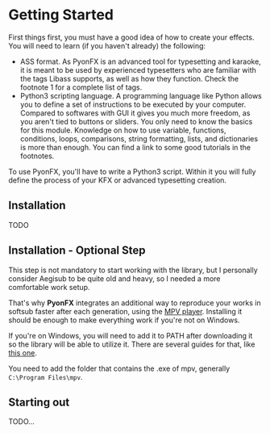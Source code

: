 
# Getting Started

<Callout emoji="💡">
First things first, you must have a good idea of how to create your effects.
You will need to learn (if you haven't already) the following:
</Callout>

- ASS format. As PyonFX is an advanced tool for typesetting and karaoke,
  it is meant to be used by experienced typesetters who are familiar with the tags Libass supports,
  as well as how they function. Check the footnote 1 for a complete list of tags.
- Python3 scripting language. A programming language like Python allows you to define a set of instructions
  to be executed by your computer. Compared to softwares with GUI it gives you much more freedom,
  as you aren't tied to buttons or sliders. You only need to know the basics for this module.
  Knowledge on how to use variable, functions, conditions, loops, comparisons, string formatting,
  lists, and dictionaries is more than enough. You can find a link to some good tutorials in the footnotes.

To use PyonFX, you'll have to write a Python3 script.
Within it you will fully define the process of your KFX or advanced typesetting creation.

## Installation

TODO

## Installation - Optional Step

This step is not mandatory to start working with the library,
but I personally consider Aegisub to be quite old and heavy, so I needed a more comfortable work setup.

That's why **PyonFX** integrates an additional way to reproduce your works in softsub faster after each generation,
using the [MPV player](https://mpv.io/). Installing it should be enough to make everything work if you're not on Windows.

If you're on Windows, you will need to add it to PATH after downloading it so the library will be able to utilize it.
There are several guides for that, like [this one](https://www.architectryan.com/2018/03/17/add-to-the-path-on-windows-10/).

You need to add the folder that contains the .exe of mpv, generally `C:\Program Files\mpv`.

## Starting out

TODO...
